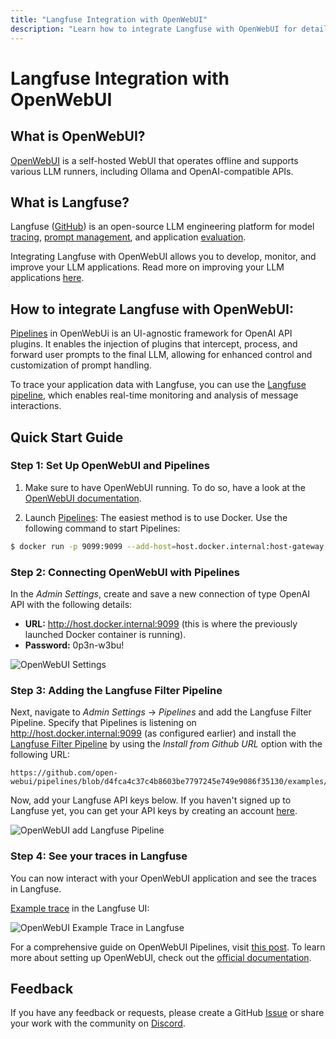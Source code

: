 ```yaml
---
title: "Langfuse Integration with OpenWebUI"
description: "Learn how to integrate Langfuse with OpenWebUI for detailed monitoring and recording of model calls. Follow our quick start guide to observe your LLM interactions in Langfuse."
---
```


# Langfuse Integration with OpenWebUI

## What is OpenWebUI?

[OpenWebUI](https://openwebui.com/) is a self-hosted WebUI that operates offline and supports various LLM runners, including Ollama and OpenAI-compatible APIs.

## What is Langfuse?

Langfuse ([GitHub](https://github.com/langfuse/langfuse)) is an open-source LLM engineering platform for model [tracing](/docs/tracing), [prompt management](/docs/prompts/get-started), and application [evaluation](/docs/scores/overview). 

Integrating Langfuse with OpenWebUI allows you to develop, monitor, and improve your LLM applications. Read more on improving your LLM applications [here](/faq/all/llm-analytics-101).

## How to integrate Langfuse with OpenWebUI:

[Pipelines](https://github.com/open-webui/pipelines/) in OpenWebUi is an UI-agnostic framework for OpenAI API plugins. It enables the injection of plugins that intercept, process, and forward user prompts to the final LLM, allowing for enhanced control and customization of prompt handling.

To trace your application data with Langfuse, you can use the [Langfuse pipeline](https://github.com/open-webui/pipelines/blob/d4fca4c37c4b8603be7797245e749e9086f35130/examples/filters/langfuse_filter_pipeline.py), which enables real-time monitoring and analysis of message interactions. 

## Quick Start Guide

<Steps>

### Step 1: Set Up OpenWebUI and Pipelines

1. Make sure to have OpenWebUI running. To do so, have a look at the [OpenWebUI documentation](https://docs.openwebui.com/).

2. Launch [Pipelines](https://github.com/open-webui/pipelines/): The easiest method is to use Docker. Use the following command to start Pipelines:

```bash
$ docker run -p 9099:9099 --add-host=host.docker.internal:host-gateway -v pipelines:/app/pipelines --name pipelines --restart always ghcr.io/open-webui/pipelines:main
```

### Step 2: Connecting OpenWebUI with Pipelines

In the *Admin Settings*, create and save a new connection of type OpenAI API with the following details:

- **URL:** http://host.docker.internal:9099 (this is where the previously launched Docker container is running). 
- **Password:** 0p3n-w3bu!

![OpenWebUI Settings](/images/docs/openwebui-setup-settings.png)

### Step 3: Adding the Langfuse Filter Pipeline

Next, navigate to *Admin Settings* -> *Pipelines* and add the Langfuse Filter Pipeline. Specify that Pipelines is listening on http://host.docker.internal:9099 (as configured earlier) and install the [Langfuse Filter Pipeline](https://github.com/open-webui/pipelines/blob/d4fca4c37c4b8603be7797245e749e9086f35130/examples/filters/langfuse_filter_pipeline.py) by using the *Install from Github URL* option with the following URL:

```
https://github.com/open-webui/pipelines/blob/d4fca4c37c4b8603be7797245e749e9086f35130/examples/filters/langfuse_filter_pipeline.py
```

Now, add your Langfuse API keys below. If you haven't signed up to Langfuse yet, you can get your API keys by creating an account [here](https://cloud.langfuse.com).

![OpenWebUI add Langfuse Pipeline](/images/docs/openwebui-add-pipeline.png)

### Step 4: See your traces in Langfuse

You can now interact with your OpenWebUI application and see the traces in Langfuse.

[Example trace](https://cloud.langfuse.com/project/cloramnkj0002jz088vzn1ja4/traces/417170a8-df35-4820-b637-556700d4f628?observation=cc3ffb91-05fc-437b-98f7-4f1c57c64035) in the Langfuse UI:

![OpenWebUI Example Trace in Langfuse](/images/docs/openwebui-example-trace.png)

</Steps>

For a comprehensive guide on OpenWebUI Pipelines, visit [this post](https://ikasten.io/2024/06/03/getting-started-with-openwebui-pipelines/). To learn more about setting up OpenWebUI, check out the [official documentation](https://docs.openwebui.com/).

## Feedback

If you have any feedback or requests, please create a GitHub [Issue](/issue) or share your work with the community on [Discord](https://discord.langfuse.com/).




